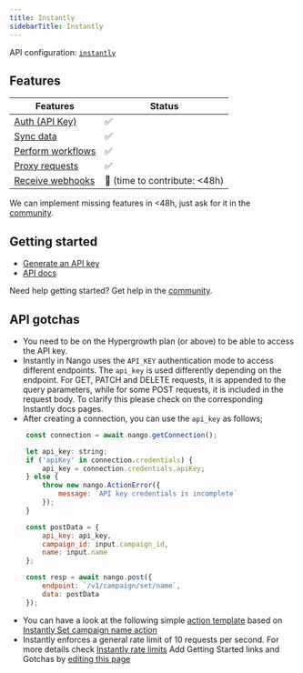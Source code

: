 ```yaml
---
title: Instantly
sidebarTitle: Instantly
---
```


API configuration: [`instantly`](https://nango.dev/providers.yaml)

## Features

| Features | Status |
| - | - |
| [Auth (API Key)](/guides/getting-started/authorize-an-api-from-your-app) | ✅ |
| [Sync data](/guides/getting-started/read-from-an-api) | ✅ |
| [Perform workflows](/guides/getting-started/write-to-an-api) | ✅ |
| [Proxy requests](/guides/proxy-requests-to-an-api) | ✅ |
| [Receive webhooks](/guides/receive-webhooks-from-an-api) | 🚫 (time to contribute: &lt;48h) |

<Tip>We can implement missing features in &lt;48h, just ask for it in the [community](https://nango.dev/slack).</Tip>

## Getting started

-   [Generate an API key](https://app.instantly.ai/app/settings/integrations)
-   [API docs](https://app.theneo.io/instantly-ai/instantlyapidocs/introduction)

<Tip>Need help getting started? Get help in the [community](https://nango.dev/slack).</Tip>

## API gotchas
- You need to be on the Hypergrowth plan (or above) to be able to access the API key.
- Instantly in Nango uses the `API_KEY` authentication mode to access different endpoints. The `api_key` is used differently depending on the endpoint. For GET, PATCH and DELETE requests, it is appended to the query parameters, while for some POST requests, it is included in the request body. To clarify this please check on the corresponding Instantly docs pages.
- After creating a connection, you can use the `api_key` as follows;
```js
    const connection = await nango.getConnection();

    let api_key: string;
    if ('apiKey' in connection.credentials) {
        api_key = connection.credentials.apiKey;
    } else {
        throw new nango.ActionError({
            message: `API key credentials is incomplete`
        });
    }

    const postData = {
        api_key: api_key,
        campaign_id: input.campaign_id,
        name: input.name
    };

    const resp = await nango.post({
        endpoint: `/v1/campaign/set/name`,
        data: postData
    });
```
- You can have a look at the following simple [action template](/integrations/integration-templates/instantly) based on [Instantly Set campaign name action](https://app.theneo.io/instantly-ai/instantlyapidocs/campaign-1/set-campaign-name)
- Instantly enforces a general rate limit of 10 requests per second. For more details check [Instantly rate limits](https://app.theneo.io/instantly-ai/instantlyapidocs/introduction/rate-limits)
<Note>Add Getting Started links and Gotchas by [editing this page](https://github.com/nangohq/nango/tree/master/docs-v2/integrations/all/instantly.mdx)</Note>
